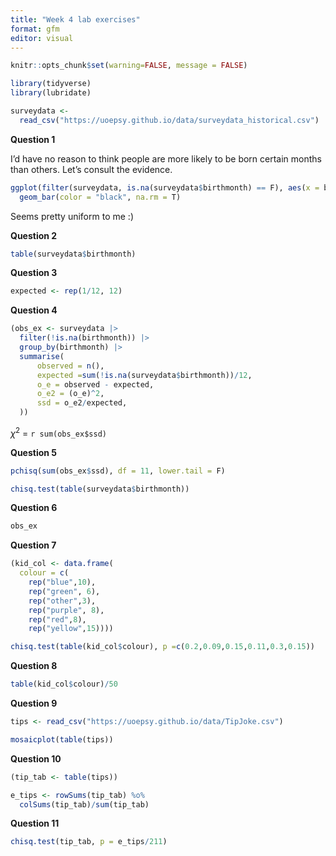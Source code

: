 ```yaml
---
title: "Week 4 lab exercises"
format: gfm
editor: visual
---
```


```r
knitr::opts_chunk$set(warning=FALSE, message = FALSE)

library(tidyverse)
library(lubridate)

surveydata <- 
  read_csv("https://uoepsy.github.io/data/surveydata_historical.csv")
```

**Question 1**

I'd have no reason to think people are more likely to be born certain months than others. Let's consult the evidence.

```r
ggplot(filter(surveydata, is.na(surveydata$birthmonth) == F), aes(x = birthmonth))+
  geom_bar(color = "black", na.rm = T)
```

Seems pretty uniform to me :)

**Question 2**

```r
table(surveydata$birthmonth)
```

**Question 3**

```r
expected <- rep(1/12, 12)
```

**Question 4**

```r
(obs_ex <- surveydata |>
  filter(!is.na(birthmonth)) |>
  group_by(birthmonth) |>
  summarise(
      observed = n(),
      expected =sum(!is.na(surveydata$birthmonth))/12,
      o_e = observed - expected,
      o_e2 = (o_e)^2,
      ssd = o_e2/expected,
  )) 

```

$\chi^2$ = `r sum(obs_ex$ssd)`

**Question 5**

```r
pchisq(sum(obs_ex$ssd), df = 11, lower.tail = F)
```

```r
chisq.test(table(surveydata$birthmonth))
```

**Question 6**
```r
obs_ex
```

**Question 7**

```r
(kid_col <- data.frame(
  colour = c(
    rep("blue",10), 
    rep("green", 6), 
    rep("other",3), 
    rep("purple", 8), 
    rep("red",8), 
    rep("yellow",15))))

chisq.test(table(kid_col$colour), p =c(0.2,0.09,0.15,0.11,0.3,0.15))
```

**Question 8**

```r
table(kid_col$colour)/50
```

**Question 9**

```r
tips <- read_csv("https://uoepsy.github.io/data/TipJoke.csv")

mosaicplot(table(tips))
```

**Question 10**

```r
(tip_tab <- table(tips))

e_tips <- rowSums(tip_tab) %o%
  colSums(tip_tab)/sum(tip_tab)
```

**Question 11**

```r
chisq.test(tip_tab, p = e_tips/211)
```


